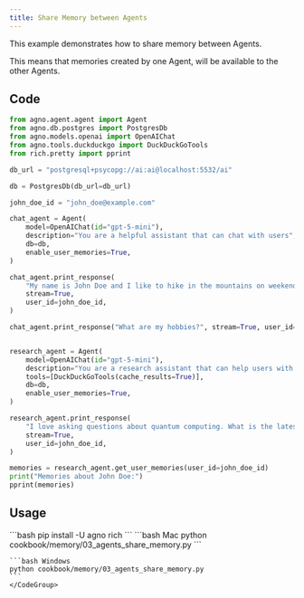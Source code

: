 ```yaml
---
title: Share Memory between Agents
---
```


This example demonstrates how to share memory between Agents.

This means that memories created by one Agent, will be available to the other Agents.

## Code

```python agents_share_memory.py
from agno.agent.agent import Agent
from agno.db.postgres import PostgresDb
from agno.models.openai import OpenAIChat
from agno.tools.duckduckgo import DuckDuckGoTools
from rich.pretty import pprint

db_url = "postgresql+psycopg://ai:ai@localhost:5532/ai"

db = PostgresDb(db_url=db_url)

john_doe_id = "john_doe@example.com"

chat_agent = Agent(
    model=OpenAIChat(id="gpt-5-mini"),
    description="You are a helpful assistant that can chat with users",
    db=db,
    enable_user_memories=True,
)

chat_agent.print_response(
    "My name is John Doe and I like to hike in the mountains on weekends.",
    stream=True,
    user_id=john_doe_id,
)

chat_agent.print_response("What are my hobbies?", stream=True, user_id=john_doe_id)


research_agent = Agent(
    model=OpenAIChat(id="gpt-5-mini"),
    description="You are a research assistant that can help users with their research questions",
    tools=[DuckDuckGoTools(cache_results=True)],
    db=db,
    enable_user_memories=True,
)

research_agent.print_response(
    "I love asking questions about quantum computing. What is the latest news on quantum computing?",
    stream=True,
    user_id=john_doe_id,
)

memories = research_agent.get_user_memories(user_id=john_doe_id)
print("Memories about John Doe:")
pprint(memories)

```

## Usage

<Steps>
  <Snippet file="create-venv-step.mdx" />

  <Step title="Install libraries">
    ```bash
    pip install -U agno rich
    ```
  </Step>

  <Step title="Run Example">
    <CodeGroup>
    ```bash Mac
    python cookbook/memory/03_agents_share_memory.py
    ```

    ```bash Windows
    python cookbook/memory/03_agents_share_memory.py
    ```
    </CodeGroup>
  </Step>
</Steps>